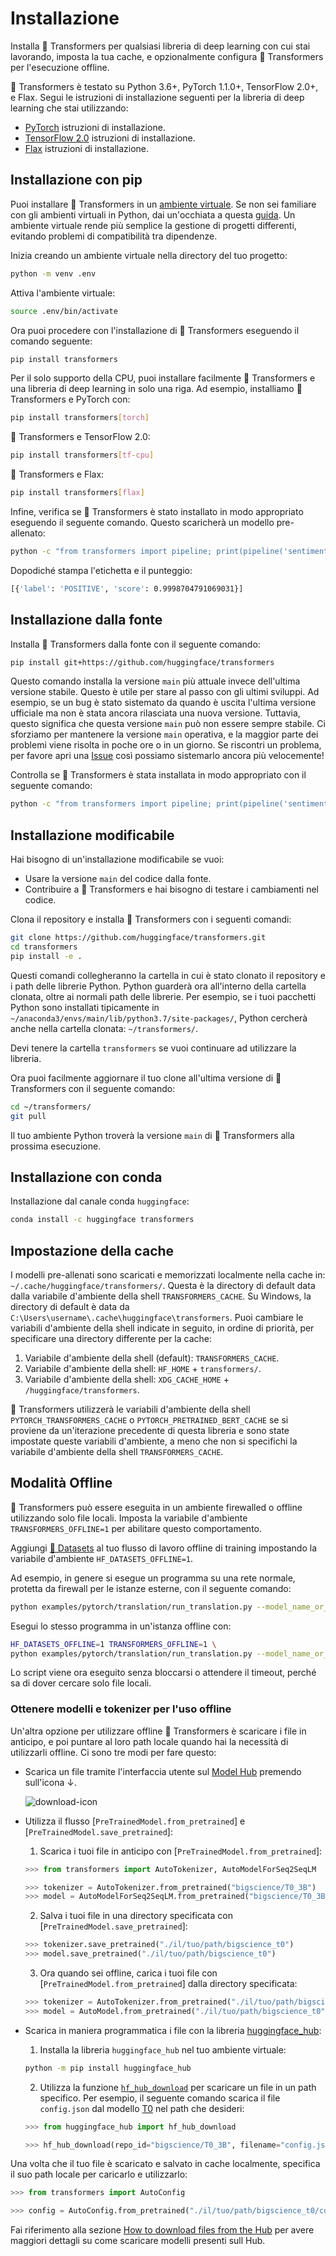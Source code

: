 <!---
Copyright 2022 The HuggingFace Team. All rights reserved.

Licensed under the Apache License, Version 2.0 (the "License");
you may not use this file except in compliance with the License.
You may obtain a copy of the License at

    http://www.apache.org/licenses/LICENSE-2.0

Unless required by applicable law or agreed to in writing, software
distributed under the License is distributed on an "AS IS" BASIS,
WITHOUT WARRANTIES OR CONDITIONS OF ANY KIND, either express or implied.
See the License for the specific language governing permissions and
limitations under the License.
-->

# Installazione

Installa 🤗 Transformers per qualsiasi libreria di deep learning con cui stai lavorando, imposta la tua cache, e opzionalmente configura 🤗 Transformers per l'esecuzione offline.

🤗 Transformers è testato su Python 3.6+, PyTorch 1.1.0+, TensorFlow 2.0+, e Flax. Segui le istruzioni di installazione seguenti per la libreria di deep learning che stai utilizzando:

* [PyTorch](https://pytorch.org/get-started/locally/) istruzioni di installazione.
* [TensorFlow 2.0](https://www.tensorflow.org/install/pip) istruzioni di installazione.
* [Flax](https://flax.readthedocs.io/en/latest/) istruzioni di installazione.

## Installazione con pip

Puoi installare 🤗 Transformers in un [ambiente virtuale](https://docs.python.org/3/library/venv.html). Se non sei familiare con gli ambienti virtuali in Python, dai un'occhiata a questa [guida](https://packaging.python.org/guides/installing-using-pip-and-virtual-environments/). Un ambiente virtuale rende più semplice la gestione di progetti differenti, evitando problemi di compatibilità tra dipendenze.

Inizia creando un ambiente virtuale nella directory del tuo progetto:

```bash
python -m venv .env
```

Attiva l'ambiente virtuale:

```bash
source .env/bin/activate
```

Ora puoi procedere con l'installazione di 🤗 Transformers eseguendo il comando seguente:

```bash
pip install transformers
```

Per il solo supporto della CPU, puoi installare facilmente 🤗 Transformers e una libreria di deep learning in solo una riga. Ad esempio, installiamo 🤗 Transformers e PyTorch con:

```bash
pip install transformers[torch]
```

🤗 Transformers e TensorFlow 2.0:

```bash
pip install transformers[tf-cpu]
```

🤗 Transformers e Flax:

```bash
pip install transformers[flax]
```

Infine, verifica se 🤗 Transformers è stato installato in modo appropriato eseguendo il seguente comando. Questo scaricherà un modello pre-allenato:

```bash
python -c "from transformers import pipeline; print(pipeline('sentiment-analysis')('we love you'))"
```

Dopodiché stampa l'etichetta e il punteggio:

```bash
[{'label': 'POSITIVE', 'score': 0.9998704791069031}]
```

## Installazione dalla fonte

Installa 🤗 Transformers dalla fonte con il seguente comando:

```bash
pip install git+https://github.com/huggingface/transformers
```

Questo comando installa la versione `main` più attuale invece dell'ultima versione stabile. Questo è utile per stare al passo con gli ultimi sviluppi. Ad esempio, se un bug è stato sistemato da quando è uscita l'ultima versione ufficiale ma non è stata ancora rilasciata una nuova versione. Tuttavia, questo significa che questa versione `main` può non essere sempre stabile. Ci sforziamo per mantenere la versione `main` operativa, e la maggior parte dei problemi viene risolta in poche ore o in un giorno. Se riscontri un problema, per favore apri una [Issue](https://github.com/huggingface/transformers/issues) così possiamo sistemarlo ancora più velocemente!

Controlla se 🤗 Transformers è stata installata in modo appropriato con il seguente comando:

```bash
python -c "from transformers import pipeline; print(pipeline('sentiment-analysis')('I love you'))"
```

## Installazione modificabile

Hai bisogno di un'installazione modificabile se vuoi:

* Usare la versione `main` del codice dalla fonte.
* Contribuire a 🤗 Transformers e hai bisogno di testare i cambiamenti nel codice.

Clona il repository e installa 🤗 Transformers con i seguenti comandi:

```bash
git clone https://github.com/huggingface/transformers.git
cd transformers
pip install -e .
```

Questi comandi collegheranno la cartella in cui è stato clonato il repository e i path delle librerie Python. Python guarderà ora all'interno della cartella clonata, oltre ai normali path delle librerie. Per esempio, se i tuoi pacchetti Python sono installati tipicamente in `~/anaconda3/envs/main/lib/python3.7/site-packages/`, Python cercherà anche nella cartella clonata: `~/transformers/`.

<Tip warning={true}>

Devi tenere la cartella `transformers` se vuoi continuare ad utilizzare la libreria.

</Tip>

Ora puoi facilmente aggiornare il tuo clone all'ultima versione di 🤗 Transformers con il seguente comando:

```bash
cd ~/transformers/
git pull
```

Il tuo ambiente Python troverà la versione `main` di 🤗 Transformers alla prossima esecuzione.

## Installazione con conda

Installazione dal canale conda `huggingface`:

```bash
conda install -c huggingface transformers
```

## Impostazione della cache

I modelli pre-allenati sono scaricati e memorizzati localmente nella cache in: `~/.cache/huggingface/transformers/`. Questa è la directory di default data dalla variabile d'ambiente della shell `TRANSFORMERS_CACHE`. Su Windows, la directory di default è data da `C:\Users\username\.cache\huggingface\transformers`. Puoi cambiare le variabili d'ambiente della shell indicate in seguito, in ordine di priorità, per specificare una directory differente per la cache:

1. Variabile d'ambiente della shell (default): `TRANSFORMERS_CACHE`.
2. Variabile d'ambiente della shell: `HF_HOME` + `transformers/`.
3. Variabile d'ambiente della shell: `XDG_CACHE_HOME` + `/huggingface/transformers`.

<Tip>

🤗 Transformers utilizzerà le variabili d'ambiente della shell `PYTORCH_TRANSFORMERS_CACHE` o `PYTORCH_PRETRAINED_BERT_CACHE` se si proviene da un'iterazione precedente di questa libreria e sono state impostate queste variabili d'ambiente, a meno che non si specifichi la variabile d'ambiente della shell `TRANSFORMERS_CACHE`.

</Tip>

## Modalità Offline

🤗 Transformers può essere eseguita in un ambiente firewalled o offline utilizzando solo file locali. Imposta la variabile d'ambiente `TRANSFORMERS_OFFLINE=1` per abilitare questo comportamento.

<Tip>

Aggiungi [🤗 Datasets](https://huggingface.co/docs/datasets/) al tuo flusso di lavoro offline di training impostando la variabile d'ambiente `HF_DATASETS_OFFLINE=1`.

</Tip>

Ad esempio, in genere si esegue un programma su una rete normale, protetta da firewall per le istanze esterne, con il seguente comando:

```bash
python examples/pytorch/translation/run_translation.py --model_name_or_path t5-small --dataset_name wmt16 --dataset_config ro-en ...
```

Esegui lo stesso programma in un'istanza offline con:

```bash
HF_DATASETS_OFFLINE=1 TRANSFORMERS_OFFLINE=1 \
python examples/pytorch/translation/run_translation.py --model_name_or_path t5-small --dataset_name wmt16 --dataset_config ro-en ...
```

Lo script viene ora eseguito senza bloccarsi o attendere il timeout, perché sa di dover cercare solo file locali.

### Ottenere modelli e tokenizer per l'uso offline

Un'altra opzione per utilizzare offline 🤗 Transformers è scaricare i file in anticipo, e poi puntare al loro path locale quando hai la necessità di utilizzarli offline. Ci sono tre modi per fare questo:

* Scarica un file tramite l'interfaccia utente sul [Model Hub](https://huggingface.co/models) premendo sull'icona ↓.

    ![download-icon](https://huggingface.co/datasets/huggingface/documentation-images/resolve/main/download-icon.png)

* Utilizza il flusso [`PreTrainedModel.from_pretrained`] e [`PreTrainedModel.save_pretrained`]:

    1. Scarica i tuoi file in anticipo con [`PreTrainedModel.from_pretrained`]:

    ```py
    >>> from transformers import AutoTokenizer, AutoModelForSeq2SeqLM

    >>> tokenizer = AutoTokenizer.from_pretrained("bigscience/T0_3B")
    >>> model = AutoModelForSeq2SeqLM.from_pretrained("bigscience/T0_3B")
    ```

    2. Salva i tuoi file in una directory specificata con [`PreTrainedModel.save_pretrained`]:

    ```py
    >>> tokenizer.save_pretrained("./il/tuo/path/bigscience_t0")
    >>> model.save_pretrained("./il/tuo/path/bigscience_t0")
    ```

    3. Ora quando sei offline, carica i tuoi file con [`PreTrainedModel.from_pretrained`] dalla directory specificata:

    ```py
    >>> tokenizer = AutoTokenizer.from_pretrained("./il/tuo/path/bigscience_t0")
    >>> model = AutoModel.from_pretrained("./il/tuo/path/bigscience_t0")
    ```

* Scarica in maniera programmatica i file con la libreria [huggingface_hub](https://github.com/huggingface/huggingface_hub/tree/main/src/huggingface_hub):

    1. Installa la libreria `huggingface_hub` nel tuo ambiente virtuale:

    ```bash
    python -m pip install huggingface_hub
    ```

    2. Utilizza la funzione [`hf_hub_download`](https://huggingface.co/docs/hub/adding-a-library#download-files-from-the-hub) per scaricare un file in un path specifico. Per esempio, il seguente comando scarica il file `config.json` dal modello [T0](https://huggingface.co/bigscience/T0_3B) nel path che desideri:

    ```py
    >>> from huggingface_hub import hf_hub_download

    >>> hf_hub_download(repo_id="bigscience/T0_3B", filename="config.json", cache_dir="./il/tuo/path/bigscience_t0")
    ```

Una volta che il tuo file è scaricato e salvato in cache localmente, specifica il suo path locale per caricarlo e utilizzarlo:

```py
>>> from transformers import AutoConfig

>>> config = AutoConfig.from_pretrained("./il/tuo/path/bigscience_t0/config.json")
```

<Tip>

Fai riferimento alla sezione [How to download files from the Hub](https://huggingface.co/docs/hub/how-to-downstream) per avere maggiori dettagli su come scaricare modelli presenti sull Hub.

</Tip>